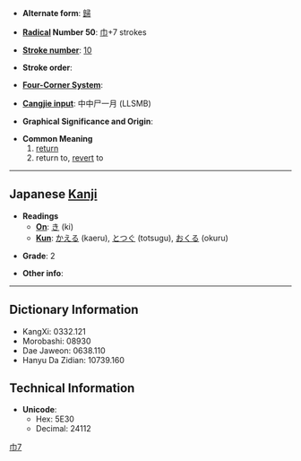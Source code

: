 * '''Alternate form''': [[歸]]

* '''[[Wiktionary:Chinese radical index| Radical]] Number 50''': [[Wiktionary:Chinese radical index 巾|巾]]+7 strokes

* '''[[Wiktionary:Chinese total strokes index|Stroke number]]''': [[Wiktionary:Chinese total strokes index 10|10]]

* '''Stroke order''': 

* '''[[Wiktionary:Chinese four corner index|Four-Corner System]]''': 

* '''[[Wiktionary:Chinese Cangjie index|Cangjie input]]''': 中中尸一月 (LLSMB)

* '''Graphical Significance and Origin''': 

* '''Common Meaning'''
*# [[return]]
*# return to, [[revert]] to

----

== Japanese [[Kanji]] ==

* '''Readings'''
** '''[[On]]''': [[き]] (ki)
** '''[[Kun]]''': [[かえる]] (kaeru), [[とつぐ]] (totsugu), [[おくる]] (okuru)

* '''Grade''': 2 [[Category:Grade 2 kanji|巾7]]

* '''Other info''':  

----

== Dictionary Information ==

* KangXi: 0332.121
* Morobashi: 08930
* Dae Jaweon: 0638.110
* Hanyu Da Zidian: 10739.160

== Technical Information ==

* '''Unicode''':
** Hex: 5E30
** Decimal: 24112